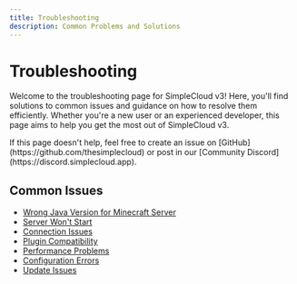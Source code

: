 ```yaml
---
title: Troubleshooting
description: Common Problems and Solutions
---
```


# Troubleshooting

Welcome to the troubleshooting page for SimpleCloud v3!
Here, you'll find solutions to common issues and guidance on how to resolve them efficiently.
Whether you're a new user or an experienced developer, this page aims to help you get the most out of SimpleCloud v3.

<Callout>
  If this page doesn't help, feel free to create an issue on
  [GitHub](https://github.com/thesimplecloud) or post in our [Community
  Discord](https://discord.simplecloud.app).
</Callout>

## Common Issues

- [Wrong Java Version for Minecraft Server](/docs/manual/troubleshooting/wrong-java-version)
- [Server Won't Start](/docs/manual/troubleshooting/server-wont-start)
- [Connection Issues](/docs/manual/troubleshooting/connection-issues)
- [Plugin Compatibility](/docs/manual/troubleshooting/plugin-compatibility)
- [Performance Problems](/docs/manual/troubleshooting/performance-problems)
- [Configuration Errors](/docs/manual/troubleshooting/configuration-errors)
- [Update Issues](/docs/manual/troubleshooting/update-issues)
